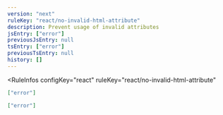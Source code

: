 ```yaml
---
version: "next"
ruleKey: "react/no-invalid-html-attribute"
description: Prevent usage of invalid attributes
jsEntry: ["error"]
previousJsEntry: null
tsEntry: ["error"]
previousTsEntry: null
history: []
---
```


<RuleInfos 
  configKey="react" 
  ruleKey="react/no-invalid-html-attribute" 
>

```json
["error"]
```

```json
["error"]
```

</RuleInfos>
